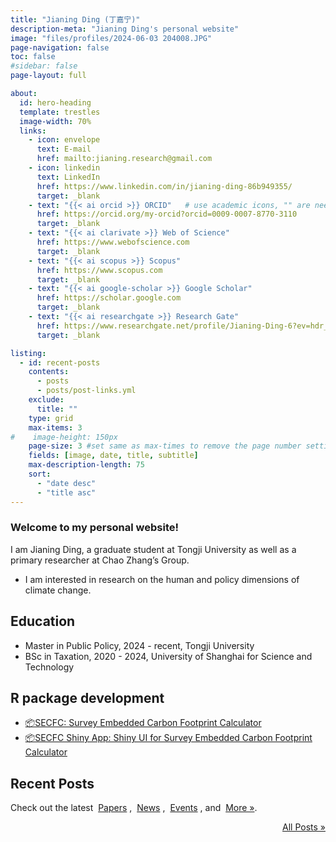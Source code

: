 ```yaml
---
title: "Jianing Ding (丁嘉宁)"
description-meta: "Jianing Ding's personal website"
image: "files/profiles/2024-06-03 204008.JPG"
page-navigation: false
toc: false
#sidebar: false
page-layout: full

about:
  id: hero-heading
  template: trestles
  image-width: 70%
  links:
    - icon: envelope
      text: E-mail
      href: mailto:jianing.research@gmail.com    
    - icon: linkedin
      text: LinkedIn
      href: https://www.linkedin.com/in/jianing-ding-86b949355/
      target: _blank
    - text: "{{< ai orcid >}} ORCID"   # use academic icons, "" are needed, you also need to install the fontawesome extension
      href: https://orcid.org/my-orcid?orcid=0009-0007-8770-3110
      target: _blank
    - text: "{{< ai clarivate >}} Web of Science"
      href: https://www.webofscience.com  
      target: _blank
    - text: "{{< ai scopus >}} Scopus"
      href: https://www.scopus.com
      target: _blank
    - text: "{{< ai google-scholar >}} Google Scholar"
      href: https://scholar.google.com
      target: _blank
    - text: "{{< ai researchgate >}} Research Gate"
      href: https://www.researchgate.net/profile/Jianing-Ding-6?ev=hdr_xprf
      target: _blank

listing:
  - id: recent-posts
    contents: 
      - posts
      - posts/post-links.yml
    exclude:
      title: ""
    type: grid
    max-items: 3
#    image-height: 150px
    page-size: 3 #set same as max-times to remove the page number setting
    fields: [image, date, title, subtitle]
    max-description-length: 75
    sort: 
      - "date desc"
      - "title asc"
---
```


:::{#hero-heading}

### Welcome to my personal website!
I am Jianing Ding, a graduate student at Tongji University as well as a primary researcher at Chao Zhang’s Group.

- I am interested in research on the human and policy dimensions of climate change. 

## Education

- Master in Public Policy, 2024 - recent, Tongji University
- BSc in Taxation, 2020 - 2024, University of Shanghai for Science and Technology

## R package development
- [📦️SECFC: Survey Embedded Carbon Footprint Calculator](https://jianing-d.github.io/SECFC/)
- [📦️SECFC Shiny App: Shiny UI for Survey Embedded Carbon Footprint Calculator](https://ziqianxia.shinyapps.io/secfc/)


:::

## Recent Posts
Check out the latest &nbsp;[Papers](posts.qmd#category=paper)&nbsp;, &nbsp;[News](posts.qmd#category=news)&nbsp;, &nbsp;[Events](posts.qmd#category=event)&nbsp;, and &nbsp;[More »](/posts.qmd).

:::{#recent-posts}
:::

<p align="right">[All Posts »](/posts.qmd)</p>